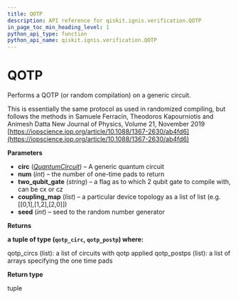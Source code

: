 ```yaml
---
title: QOTP
description: API reference for qiskit.ignis.verification.QOTP
in_page_toc_min_heading_level: 1
python_api_type: function
python_api_name: qiskit.ignis.verification.QOTP
---
```


# QOTP

<Function id="qiskit.ignis.verification.QOTP" name="QOTP" isDedicatedPage={true} github="https://github.com/qiskit-community/qiskit-ignis/tree/stable/0.3/qiskit/ignis/verification/accreditation/qotp.py" signature="QOTP(circ, num, two_qubit_gate='cx', coupling_map=None, seed=None)">
  Performs a QOTP (or random compilation) on a generic circuit.

  This is essentially the same protocol as used in randomized compiling, but follows the methods in Samuele Ferracin, Theodoros Kapourniotis and Animesh Datta New Journal of Physics, Volume 21, November 2019 [https://iopscience.iop.org/article/10.1088/1367-2630/ab4fd6](https://iopscience.iop.org/article/10.1088/1367-2630/ab4fd6)

  **Parameters**

  *   **circ** ([*QuantumCircuit*](qiskit.circuit.QuantumCircuit "qiskit.circuit.QuantumCircuit")) – A generic quantum circuit
  *   **num** (*int*) – the number of one-time pads to return
  *   **two\_qubit\_gate** (*string*) – a flag as to which 2 qubit gate to compile with, can be cx or cz
  *   **coupling\_map** (*list*) – a particular device topology as a list of list (e.g. \[\[0,1],\[1,2],\[2,0]])
  *   **seed** (*int*) – seed to the random number generator

  **Returns**

  **a tuple of type (`qotp_circ`, `qotp_postp`) where:**

  qotp\_circs (list): a list of circuits with qotp applied qotp\_postps (list): a list of arrays specifying the one time pads

  **Return type**

  tuple
</Function>

